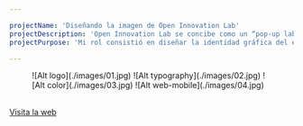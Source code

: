 ```yaml
---

projectName: 'Diseñando la imagen de Open Innovation Lab'
projectDescription: 'Open Innovation Lab se concibe como un “pop-up lab” organizado por la universidad de Birmingham (UK) que consistió en un taller de innovación colaborativa entre startups, empresas con proyectos innovadores aún en fase de desarrollo, y colaboradores, personas interesadas en participar en procesos de innovación colaborativa bajo la metodología conocida como STEAM (Science, Techonology, Engineering, Art, Mathematics).'
projectPurpose: 'Mi rol consistió en diseñar la identidad gráfica del evento y crear su sitio web. El objetivo principal era el de atraer a un gran número de colaboradores a participar.'

---
```




<ProjectLayout projectFrontmatter={frontmatter} projectCover={cover}>

<figure>
  ![Alt logo](./images/01.jpg)
  ![Alt typography](./images/02.jpg)
  ![Alt color](./images/03.jpg)
  ![Alt web-mobile](./images/04.jpg)
</figure>

<br/>

<div class="content-center">
  <a class="outline secondary" role="button" href="http://oil.bustobocanegra.com/" target="_blank" style="display: block; margin: 0 auto">Visita la web <i class="icon arrow-right"></i></a>
</div>

</ProjectLayout>
